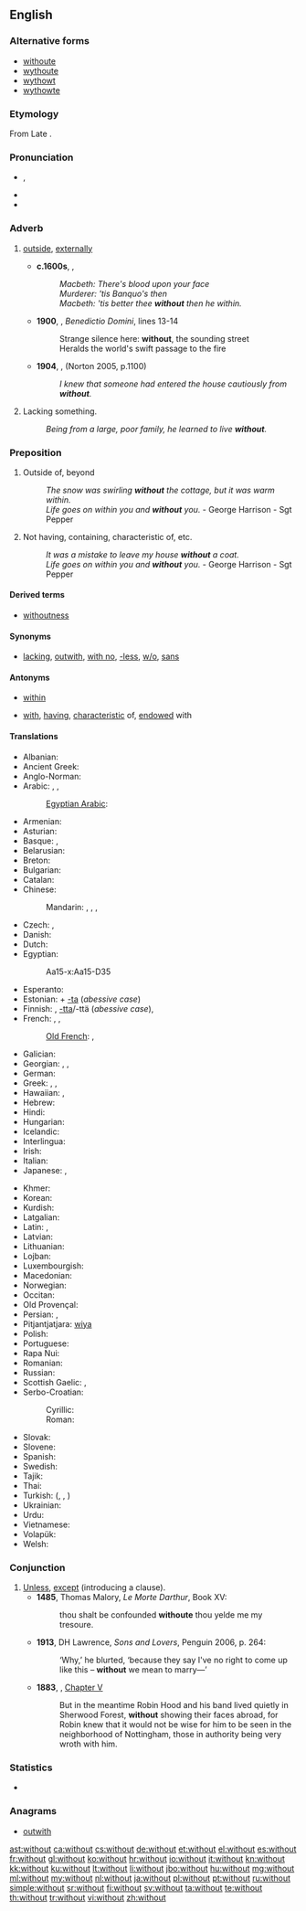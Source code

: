 ==English==

===Alternative forms===
* [[withoute]] {{qualifier|archaic}}
* [[wythoute]] {{qualifier|obsolete}}
* [[wythowt]] {{qualifier|obsolete}}
* [[wythowte]] {{qualifier|obsolete}}

===Etymology===
From Late {{etyl|ang|en}} {{term|wiþutan|wiþūtan|lang=ang}}. {{prefix|with|out}}

===Pronunciation===
* {{a|UK|US}} {{IPA|/wɪθˈaʊt/|/wɪðˈaʊt/}}, {{X-SAMPA|/wIT"aUt/|/wID"aUt/}}
* {{audio|en-us-without.ogg|Audio (US)}}
* {{hyphenation|with|out}}

===Adverb===
{{en-adv}}

# {{context|archaic or literary}} [[outside]], [[externally]]
#* '''c.1600s''', {{w|William Shakespeare}}, ''{{w|Macbeth}}''
#*: ''Macbeth: There's blood upon your face''
#*: ''Murderer: 'tis Banquo's then''
#*: ''Macbeth: 'tis better thee '''without''' then he within.''
#* '''1900''', {{w|Ernest Dowson}}, ''Benedictio Domini'', lines 13-14
#*: Strange silence here: '''without''', the sounding street
#*: Heralds the world's swift passage to the fire
#* '''1904''', {{w|Arthur Conan Doyle}}, ''{{w|The Adventure of the Golden Pince-Nez}}'' (Norton 2005, p.1100)
#*: ''I knew that someone had entered the house cautiously from '''without'''.''
# Lacking something.
#: ''Being from a large, poor family, he learned to live '''without'''.''

===Preposition===
{{en-prep}}

# {{context|archaic or literary}} Outside of, beyond
#: ''The snow was swirling '''without''' the cottage, but it was warm within.''
#: ''Life goes on within you and '''without''' you.'' - George Harrison - Sgt Pepper
# Not having, containing, characteristic of, etc.
#: ''It was a mistake to leave my house '''without''' a coat.''
#: ''Life goes on within you and '''without''' you.'' - George Harrison - Sgt Pepper

====Derived terms====
* [[withoutness]]

====Synonyms====
* [[lacking]], [[outwith]], [[with no]], [[-less]], [[w/o]], [[sans]]

====Antonyms====
* {{sense|outside}} [[within]]
* {{sense|not having}} [[with]], [[having]], [[characteristic]] of, [[endowed]] with

====Translations====
{{trans-top|not having}}
* Albanian: {{t-|sq|pa|xs=Albanian}}
* Ancient Greek: {{tø|grc|ἄνευ|tr=áneu|xs=Ancient Greek}}
* Anglo-Norman: {{tø|xno|senz}}
* Arabic: {{t|ar|بدون|tr=bi-dūna|sc=Arab}}, {{t|ar|بغير|tr=bi-ġáyri|sc=Arab}}, {{t|ar|بلا|tr=bilā|sc=Arab}}
*: [[Egyptian Arabic]]: {{tø|arz|من غير|tr=men ġer|sc=Arab}}
* Armenian: {{t-|hy|առանց|tr=aṙanc’}}
* Asturian: {{t|ast|ensin}}
* Basque: {{t|eu|gabe}}, {{t|eu|barik}}
* Belarusian: {{t|be|без|tr=bez|sc=Cyrl}}
* Breton: {{t|br|hep}}
* Bulgarian: {{t+|bg|без|tr=bez}}
* Catalan: {{t|ca|sense}}
* Chinese:
*: Mandarin: {{t|zh|沒有|sc=Hani}}, {{t|zh|没有|tr=méiyǒu|sc=Hani}}, {{t|zh|無|sc=Hani}}, {{t|zh|无|tr=wú|sc=Hani}}
* Czech: {{t+|cs|bez}}, {{t+|cs|beze}}
* Danish: {{t-|da|uden}}
* Dutch: {{t+|nl|zonder}}
* Egyptian: {{tø|egy|mḫm|sc=Egyp}}
*: <hiero>Aa15-x:Aa15-D35</hiero>
* Esperanto: {{t-|eo|sen|xs=Esperanto}}
* Estonian: {{t|et|ilma}} + [[-ta]] (''abessive case'')
* Finnish: {{t|fi|ilman}}, [[-tta]]/-ttä (''abessive case''), {{t|fi|vailla}}
* French: {{t+|fr|sans}}, {{qualifier|Quebec, informal}} {{t-|fr|pas de}}, {{qualifier|Quebec, informal}} {{t-|fr|avec pas de|m}}
*: [[Old French]]: {{tø|fro|sans}}, {{tø|fro|sanz}}
* Galician: {{t|gl|sen}}
* Georgian: {{t|ka|გარეშე|tr=gareše|sc=Geor}}, {{qualifier|circumfix on nouns}} {{t|ka|უ- -ო|tr=u- -o|sc=Geor}}, {{qualifier|circumfix on nouns}} {{t|ka|უ- -ოდ|tr=u- -od|sc=Geor}}
* German: {{t+|de|ohne}}
* Greek: {{t+|el|χωρίς|tr=chorís}}, {{t|el|δίχως|tr=díchos|sc=Grek}}, {{t|el|άνευ|tr=ánef|sc=Grek}}
* Hawaiian: {{t|haw|nele}}, {{t|haw|ʻole}}
* Hebrew: {{t|he|בלי|tr=bli|sc=Hebr}}
* Hindi: {{t|hi|बिना|tr=... ke binā|alt=... के बिना|sc=Deva}}
* Hungarian: {{t+|hu|nélkül}}
* Icelandic: {{t+|is|án}}
* Interlingua: {{t|ia|sin}}
* Irish: {{t+|ga|gan|xs=Irish}}
* Italian: {{t+|it|senza}}
* Japanese: {{t|ja|なし|tr=...nashi de|alt=...なしで|sc=Jpan}}, {{t|ja|無し|tr=(...なし, ...nashi|alt=...無し|sc=Jpan}}
{{trans-mid}}
* Khmer: {{t-|km|ដោយគ្មាន|tr=daoee kmeeun|sc=Khmr|xs=Khmer}}
* Korean: {{t|ko|없이|tr=...eopsi|alt=...없이|sc=Kore}}
* Kurdish: {{t+|ku|bê}}
* Latgalian: {{tø|ltg|bez}}
* Latin: {{t+|la|sine}}, {{t|la|absque}}
* Latvian: {{t|lv|bez}}
* Lithuanian: {{t+|lt|be|xs=Lithuanian}}
* Lojban: {{t|jbo|secau}}
* Luxembourgish: {{t|lb|ouni}}
* Macedonian: {{t|mk|без|tr=bez|sc=Cyrl}}
* Norwegian: {{t+|no|uten}}
* Occitan: {{t|oc|sens}}
* Old Provençal: {{tø|pro|ses}}
* Persian: {{t+|fa|بی|tr=bi|xs=Persian}}, {{t-|fa|بدون|tr=bedun-e|xs=Persian}}
* Pitjantjatjara: [[wiya]]
* Polish: {{t+|pl|bez}}
* Portuguese: {{t+|pt|sem}}
* Rapa Nui: {{tø|rap|kokore}}
* Romanian: {{t-|ro|fără}}
* Russian: {{t|ru|без|tr=bez|sc=Cyrl}} {{qualifier|+ [[genitive case]]}}
* Scottish Gaelic: {{t-|gd|gun|xs=Scottish Gaelic}},  {{t-|gd|às aonais|xs=Scottish Gaelic}}
* Serbo-Croatian:
*: Cyrillic: {{t|sh|без|alt=бѐз|sc=Cyrl|xs=Serbo-Croatian}}
*: Roman: {{t|sh|bez|alt=bèz|xs=Serbo-Croatian}}
* Slovak: {{t|sk|bez}}
* Slovene: {{t+|sl|brez}}
* Spanish: {{t+|es|sin}}
* Swedish: {{t+|sv|utan}}
* Tajik: {{t-|tg|бе|tr=be|sc=Cyrl|xs=Tajik}}
* Thai: {{t|th|ไม่มี|tr=mâi mee|sc=Thai}}
* Turkish: {{t+|tr|-siz}} ({{t+|tr|-sız}}, {{t+|tr|-suz}}, {{t+|tr|-süz}})
* Ukrainian: {{t|uk|без|tr=bez|sc=Cyrl}}
* Urdu: {{t|ur|بنا|tr=... ke binā|alt=... کے بنا|sc=ur-Arab}}
* Vietnamese: {{t|vi|không có}}
* Volapük: {{t|vo|nen}}
* Welsh: {{t-|cy|heb|xs=Welsh}}
{{trans-bottom}}

===Conjunction===
{{en-con}}

# [[unless|Unless]], [[except]] (introducing a clause).
#* '''1485''', Thomas Malory, ''Le Morte Darthur'', Book XV:
#*: thou shalt be confounded '''withoute''' thou yelde me my tresoure.
#* '''1913''', DH Lawrence, ''Sons and Lovers'', Penguin 2006, p. 264:
#*: ‘Why,’ he blurted, ‘because they say I've no right to come up like this – '''without''' we mean to marry—’
#* '''1883''', {{w|Howard Pyle}}, ''{{w|The Merry Adventures of Robin Hood}}'' [[s:The Merry Adventures of Robin Hood/Chapter V|Chapter V]]
#*: But in the meantime Robin Hood and his band lived quietly in Sherwood Forest, '''without''' showing their faces abroad, for Robin knew that it would not be wise for him to be seen in the neighborhood of Nottingham, those in authority being very wroth with him.

===Statistics===
* {{rank|came|men|come|109|without|make|def|might}}

===Anagrams===
* [[outwith#English|outwith]]

[[ast:without]]
[[ca:without]]
[[cs:without]]
[[de:without]]
[[et:without]]
[[el:without]]
[[es:without]]
[[fr:without]]
[[gl:without]]
[[ko:without]]
[[hr:without]]
[[io:without]]
[[it:without]]
[[kn:without]]
[[kk:without]]
[[ku:without]]
[[lt:without]]
[[li:without]]
[[jbo:without]]
[[hu:without]]
[[mg:without]]
[[ml:without]]
[[my:without]]
[[nl:without]]
[[ja:without]]
[[pl:without]]
[[pt:without]]
[[ru:without]]
[[simple:without]]
[[sr:without]]
[[fi:without]]
[[sv:without]]
[[ta:without]]
[[te:without]]
[[th:without]]
[[tr:without]]
[[vi:without]]
[[zh:without]]